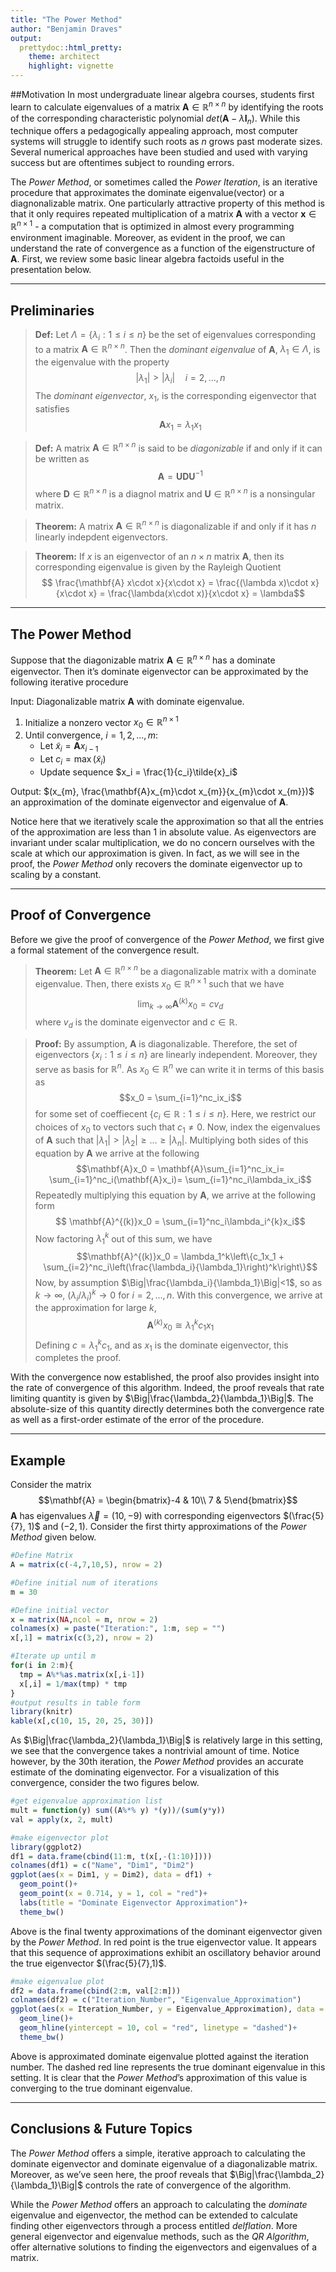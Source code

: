 ```yaml
---
title: "The Power Method"
author: "Benjamin Draves"
output:
  prettydoc::html_pretty:
    theme: architect
    highlight: vignette
---
```


##Motivation 
In most undergraduate linear algebra courses, students first learn to calculate eigenvalues of a matrix $\mathbf{A}\in\mathbb{R}^{n\times n}$ by identifying the roots of the corresponding characteristic polynomial $det(\mathbf{A} -\lambda\mathbf{I}_n)$. While this technique offers a pedagogically appealing approach, most computer systems will struggle to identify such roots as $n$ grows past moderate sizes. Several numerical approaches have been studied and used with varying success but are oftentimes subject to rounding errors. 

The _Power Method_, or sometimes called the _Power Iteration_, is an iterative procedure that approximates the dominate eigenvalue(vector) or a diagnonalizable matrix. One particularly attractive property of this method is that it only requires repeated multiplication of a matrix $\mathbf{A}$ with a vector $\mathbf{x}\in\mathbb{R}^{n\times 1}$ - a computation that is optimized in almost every programming environment imaginable. Moreover, as evident in the proof, we can understand the rate of convergence as a function of the eigenstructure of $\mathbf{A}$. First, we review some basic linear algebra factoids useful in the presentation below. 

***
## Preliminaries

> **Def:** Let $\Lambda = \{\lambda_i: 1\leq i \leq n\}$ be the set of eigenvalues corresponding to a matrix $\mathbf{A}\in\mathbb{R}^{n\times n}$. Then the _dominant eigenvalue_ of $\mathbf{A}$, $\lambda_1\in\Lambda$, is the eigenvalue with the property $$|\lambda_1|>|\lambda_i|\quad i = 2, \ldots,n$$
The _dominant eigenvector_, $x_1$, is the corresponding eigenvector that satisfies $$\mathbf{A}x_1 = \lambda_1x_1$$

> **Def:** A matrix $\mathbf{A}\in\mathbb{R}^{n\times n}$ is said to be _diagonizable_ if and only if it can be written as $$\mathbf{A} = \mathbf{UDU}^{-1}$$ where $\mathbf{D}\in\mathbb{R}^{n\times n}$ is a diagnol matrix and $\mathbf{U}\in\mathbb{R}^{n\times n}$ is a nonsingular matrix. 

> **Theorem:** A matrix $\mathbf{A}\in\mathbb{R}^{n\times n}$ is diagonalizable if and only if it has $n$ linearly indepdent eigenvectors. 

> **Theorem:** If $x$ is an eigenvector of an $n\times n$ matrix $\mathbf{A}$, then its corresponding eigenvalue is given by the Rayleigh Quotient $$ \frac{\mathbf{A} x\cdot x}{x\cdot x} = \frac{(\lambda x)\cdot x}{x\cdot x} = \frac{\lambda(x\cdot x)}{x\cdot x} = \lambda$$

***
## The Power Method
Suppose that the diagonizable matrix $\mathbf{A}\in\mathbb{R}^{n\times n}$ has a dominate eigenvector. Then it's dominate eigenvector can be approximated by the following iterative procedure 

Input: Diagonalizable matrix $\mathbf{A}$ with dominate eigenvalue.

1. Initialize a nonzero vector $x_0\in\mathbb{R}^{n\times 1}$
2. Until convergence, $i = 1, 2, \ldots, m$:
     + Let $\tilde{x}_{i} = \mathbf{A}x_{i-1}$
     + Let $c_i = \max(\tilde{x}_i)$
     + Update sequence $x_i = \frac{1}{c_i}\tilde{x}_i$

Output: $(x_{m}, \frac{\mathbf{A}x_{m}\cdot x_{m}}{x_{m}\cdot x_{m}})$ an approximation of the dominate eigenvector and eigenvalue of $\mathbf{A}$. 

Notice here that we iteratively scale the approximation so that all the entries of the approximation are less than 1 in absolute value. As eigenvectors are invariant under scalar multiplication, we do no concern ourselves with the scale at which our approximation is given. In fact, as we will see in the proof, the _Power Method_ only recovers the dominate eigenvector up to scaling by a constant. 

***
## Proof of Convergence
Before we give the proof of convergence of the _Power Method_, we first give a formal statement of the convergence result.

> **Theorem:** Let $\mathbf{A}\in\mathbb{R}^{n\times n}$ be a diagonalizable matrix with a dominate eigenvalue. Then, there exists $x_0\in\mathbb{R}^{n\times 1}$ such that we have $$\lim_{k\to\infty}\mathbf{A}^{(k)}x_0 = cv_d$$ where $v_d$ is the dominate eigenvector and $c\in\mathbb{R}$.  

> **Proof:** By assumption, $\mathbf{A}$ is diagonalizable. Therefore, the set of eigenvectors $\{x_i: 1\leq i \leq n\}$ are linearly independent. Moreover, they serve as basis for $\mathbb{R}^{n}$. As $x_0\in\mathbb{R}^n$ we can write it in terms of this basis as $$x_0 = \sum_{i=1}^nc_ix_i$$ for some set of coeffiecent $\{c_i\in\mathbb{R}:1\leq i\leq n\}$. Here, we restrict our choices of $x_0$ to vectors such that $c_1 \neq 0$. Now, index the eigenvalues of $\mathbf{A}$ such that $|\lambda_1|>|\lambda_2|\geq \dots\geq |\lambda_n|$. 
Multiplying both sides of this equation by $\mathbf{A}$ we arrive at the following $$\mathbf{A}x_0 = \mathbf{A}\sum_{i=1}^nc_ix_i= \sum_{i=1}^nc_i(\mathbf{A}x_i)= \sum_{i=1}^nc_i\lambda_ix_i$$ Repeatedly multiplying this equation by $\mathbf{A}$, we arrive at the following form $$
\mathbf{A}^{(k)}x_0 = \sum_{i=1}^nc_i\lambda_i^{k}x_i$$ Now factoring $\lambda_1^k$ out of this sum, we have $$\mathbf{A}^{(k)}x_0 =  \lambda_1^k\left\{c_1x_1 + \sum_{i=2}^nc_i\left(\frac{\lambda_i}{\lambda_1}\right)^k\right\}$$
Now, by assumption $\Big|\frac{\lambda_i}{\lambda_1}\Big|<1$, so as $k\to\infty$, $(\lambda_i/\lambda_i)^k\to 0$ for $i = 2, \ldots, n$. With this convergence, we arrive at the approximation for large $k$, $$\mathbf{A}^{(k)}x_0\cong \lambda_1^kc_1x_1$$ Defining $c = \lambda_1^kc_1$, and as $x_1$ is the dominate eigenvector, this completes the proof. 

With the convergence now established, the proof also provides insight into the rate of convergence of this algorithm. Indeed, the proof reveals that rate limiting quantity is given by $\Big|\frac{\lambda_2}{\lambda_1}\Big|$. The absolute-size of this quantity directly determines both the convergence rate as well as a first-order estimate of the error of the procedure. 

***
## Example
Consider the matrix $$\mathbf{A} = \begin{bmatrix}-4 & 10\\ 7 & 5\end{bmatrix}$$
$\mathbf{A}$ has eigenvalues $\vec{\lambda} = (10, -9)$ with corresponding eigenvectors $(\frac{5}{7}, 1)$ and $(-2,1)$. Consider the first thirty approximations of the _Power Method_ given below. 

```r
#Define Matrix 
A = matrix(c(-4,7,10,5), nrow = 2)

#Define initial num of iterations 
m = 30 

#Define initial vector
x = matrix(NA,ncol = m, nrow = 2)
colnames(x) = paste("Iteration:", 1:m, sep = "")
x[,1] = matrix(c(3,2), nrow = 2)

#Iterate up until m
for(i in 2:m){
  tmp = A%*%as.matrix(x[,i-1])
  x[,i] = 1/max(tmp) * tmp
}
#output results in table form
library(knitr)
kable(x[,c(10, 15, 20, 25, 30)])
```

As $\Big|\frac{\lambda_2}{\lambda_1}\Big|$ is relatively large in this setting, we see that the convergence takes a nontrivial amount of time. Notice however, by the 30th iteration, the _Power Method_ provides an accurate estimate of the dominating eigenvector. For a visualization of this convergence, consider the two figures below.

```r
#get eigenvalue approximation list
mult = function(y) sum((A%*% y) *(y))/(sum(y*y)) 
val = apply(x, 2, mult)

#make eigenvector plot
library(ggplot2)
df1 = data.frame(cbind(11:m, t(x[,-(1:10)])))
colnames(df1) = c("Name", "Dim1", "Dim2")
ggplot(aes(x = Dim1, y = Dim2), data = df1) + 
  geom_point()+
  geom_point(x = 0.714, y = 1, col = "red")+
  labs(title = "Dominate Eigenvector Approximation")+
  theme_bw()
```

Above is the final twenty approximations of the dominant eigenvector given by the  _Power Method_. In red point is the true eigenvector value. It appears that this sequence of approximations exhibit an oscillatory behavior around the true eigenvector $(\frac{5}{7},1)$. 

```r
#make eigenvalue plot
df2 = data.frame(cbind(2:m, val[2:m]))
colnames(df2) = c("Iteration_Number", "Eigenvalue_Approximation")
ggplot(aes(x = Iteration_Number, y = Eigenvalue_Approximation), data = df2)+
  geom_line()+
  geom_hline(yintercept = 10, col = "red", linetype = "dashed")+
  theme_bw()
```

Above is approximated dominate eigenvalue plotted against the iteration number. The dashed red line represents the true dominant eigenvalue in this setting. It is clear that the _Power Method_'s approximation of this value is converging to the true dominant eigenvalue.  


***
## Conclusions & Future Topics
The _Power Method_ offers a simple, iterative approach to calculating the dominate eigenvector and dominate eigenvalue of a diagonalizable matrix. Moreover, as we've seen here, the proof reveals that $\Big|\frac{\lambda_2}{\lambda_1}\Big|$ controls the rate of convergence of the algorithm. 

While the _Power Method_ offers an approach to calculating the _dominate_ eigenvalue and eigenvector, the method can be extended to calculate finding other eigenvectors through a process entitled _delflation_. More general eigenvector and eigenvalue methods, such as the _QR Algorithm_, offer alternative solutions to finding the eigenvectors and eigenvalues of a matrix. 

